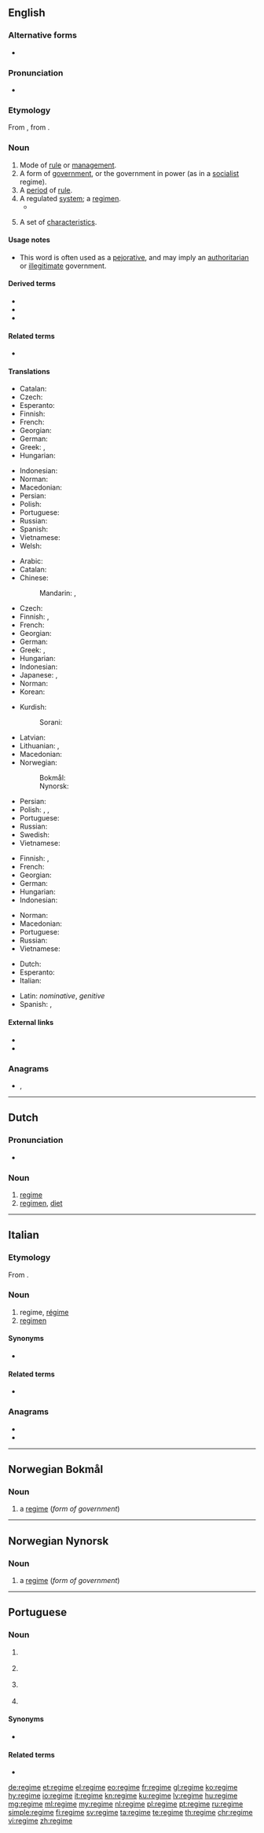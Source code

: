 {{also|Regime|régime}}
==English==
{{wikipedia}}

===Alternative forms===
* {{l|en|régime}}

===Pronunciation===
* {{IPA|/rəˈʒim/|/ˈreɪʒim/|lang=en}}

===Etymology===
From {{etyl|fr|en}} {{m|fr|régime}}, from {{etyl|la|en}} {{m|la|regimen||direction, government}}.

===Noun===
{{en-noun}}

# Mode of [[rule]] or [[management]].
# A form of [[government]], or the government in power (as in a [[socialist]] regime).
# A [[period]] of [[rule]].
# A regulated [[system]]; a [[regimen]].
#* {{quote-magazine|date=2013-06-07|author={{w|Joseph Stiglitz}}
|volume=188|issue=26|page=19|magazine={{w|The Guardian Weekly}}
|title=[http://www.guardian.co.uk/commentisfree/2013/may/27/globalisation-is-about-taxes-too Globalisation is about taxes too]
|passage=It is time the international community faced the reality: we have an unmanageable, unfair, distortionary global tax '''regime'''. It is a tax system that is pivotal in creating the increasing inequality that marks most advanced countries today&nbsp;[&hellip;].}}
# {{lb|en|hydrology}} A set of [[characteristics]].
#: {{ux|en|A typical annual water level '''regime''' would include a gradual summer drawdown beginning in early May.}}

====Usage notes====
* This word is often used as a [[pejorative]], and may imply an [[authoritarian]] or [[illegitimate]] government.

====Derived terms====
* {{l|en|exercise regime}}
* {{l|en|political regime}}
* {{l|en|regime change}}

====Related terms====
* {{l|en|regimen}}

====Translations====
{{trans-top|mode of rule or management}}
* Catalan: {{t|ca|règim|m}}
* Czech: {{t+|cs|režim|m}}
* Esperanto: {{t|eo|reĝimo}}
* Finnish: {{t|fi|hallintomuoto}}
* French: {{t+|fr|régime|m}}
* Georgian: {{t-needed|ka}}
* German: {{t+|de|Regime|n}}
* Greek: {{t+|el|σύστημα|n}}, {{t+|el|διοίκηση|f}}
* Hungarian: {{t+|hu|rezsim}}
{{trans-mid}}
* Indonesian: {{t+|id|rezim}}
* Norman: {{t|nrf|régînme|m}}
* Macedonian: {{t|mk|режим|m|tr=réžim|sc=Cyrl}}
* Persian: {{t+|fa|رژیم|tr=režim|sc=fa-Arab}}
* Polish: {{t+|pl|reżim|m-in}}
* Portuguese: {{t+|pt|regime|m}}
* Russian: {{t+|ru|режи́м|m}}
* Spanish: {{t+|es|régimen|m}}
* Vietnamese: {{t+|vi|chế độ}}
* Welsh: {{t+|cy|cyfundrefn|f}}
{{trans-bottom}}

{{trans-top|form of government}}
* Arabic: {{t+|ar|نِظَام|m}}
* Catalan: {{t|ca|règim|m}}
* Chinese:
*: Mandarin: {{t|cmn|政權|sc=Hani}}, {{t+|cmn|政权|tr=zhèngquán|sc=Hani}}
* Czech: {{t+|cs|režim|m}}
* Finnish: {{t|fi|hallintojärjestelmä}}, {{t+|fi|hallitusmuoto}}
* French: {{t+|fr|régime|m}}
* Georgian: {{t-needed|ka}}
* German: {{t+|de|Regime|n}}
* Greek: {{t+|el|καθεστώς|n}}, {{t+|el|πολίτευμα|n}}
* Hungarian: {{t+|hu|rezsim}}
* Indonesian: {{t+|id|rezim}}
* Japanese: {{t+|ja|政権|tr=せいけん, seiken}}, {{t+|ja|体制|tr=たいせい, taisei|sc=Jpan}}
* Norman: {{t|nrf|régînme|m}}
* Korean: {{t+|ko|정권|sc=Hang}}
{{trans-mid}}
* Kurdish:
*: Sorani: {{t|ku|ڕژێم}}
* Latvian: {{t+|lv|režīms|m}}
* Lithuanian: {{t|lt|režimas|m}}, {{t|lt|santvarka|f}}
* Macedonian: {{t|mk|режим|m|tr=réžim|sc=Cyrl}}
* Norwegian:
*: Bokmål: {{t|no|regime|n}}
*: Nynorsk: {{t|nn|regime|n}}
* Persian: {{t+|fa|رژیم|tr=režim|sc=fa-Arab}}
* Polish: {{t+|pl|reżim|m-in}}, {{t|pl|reżym|m-in}}, {{t+|pl|ustrój|m-in}}
* Portuguese: {{t+|pt|regime|m}}
* Russian: {{t+|ru|режи́м|m}}
* Swedish: {{t+|sv|regim|c}}
* Vietnamese: {{t+|vi|chế độ}}
{{trans-bottom}}

{{trans-top|period of rule}}
* Finnish: {{t|fi|hallintokausi}}, {{t+|fi|valtakausi}}
* French: {{t+|fr|régime|m}}
* Georgian: {{t-needed|ka}}
* German: {{t+|de|Regime|n}}
* Hungarian: {{t+|hu|rezsim}}
* Indonesian: {{t+|id|rezim}}
{{trans-mid}}
* Norman: {{t|nrf|régînme|m}}
* Macedonian: {{t|mk|режим|m|tr=réžim|sc=Cyrl}}
* Portuguese: {{t+|pt|regime|m}}
* Russian: {{t+|ru|режи́м|m}}
* Vietnamese: {{t+|vi|chế độ}}
{{trans-bottom}}

{{checktrans-top}}
* Dutch: {{t+check|nl|regime}}
* Esperanto: {{t-check|eo|reĝimo}}
* Italian: {{t+check|it|regime}}
{{trans-mid}}
* Latin: {{t-check|la|regimen}} ''nominative'', {{t-check|la|regiminis}} ''genitive''
* Spanish: {{t+check|es|régimen|m}}, {{t-check|es|regímenes|m-p}}
{{trans-bottom}}

====External links====
* {{R:Webster 1913}}
* {{R:Century 1911}}

===Anagrams===
* {{l|en|emigre}}, {{l|en|émigré}}

----

==Dutch==

===Pronunciation===
* {{audio|Nl-regime.ogg|Audio|lang=nl}}

===Noun===
{{nl-noun|n|-s|regimetje}}

# [[#English|regime]]
# [[regimen]], [[diet]]

----

==Italian==

===Etymology===
From {{etyl|la|it}} {{m|la|regimen}}.

===Noun===
{{it-noun|m}}

# regime, [[régime]]
# [[regimen]]

====Synonyms====
* {{l|it|dieta}}

====Related terms====
* {{l|it|regimare}}

===Anagrams===
* {{l|it|emergi}}
* {{l|it|emigre}}

----

==Norwegian Bokmål==

===Noun===
{{head|nb|noun|g=n|definite singular|regimet|indefinite plural|regimer|definite plural|[[regima]] / [[regimene]]}}

# a [[#English|regime]] (''form of government'')

----

==Norwegian Nynorsk==

===Noun===
{{head|nn|noun|g=n|definite singular|regimet|indefinite plural|regime|definite plural|regima}}

# a [[#English|regime]] (''form of government'')

----

==Portuguese==

===Noun===
{{pt-noun|m}}

# {{l|en|regime}} {{gloss|mode of rule or management}}
# {{l|en|regime}} {{gloss|form of government}}
# {{l|en|regime}} {{gloss|period of rule}}
# {{l|en|diet}} {{gloss|controlled regimen of food and drink}}

====Synonyms====
* {{sense|diet}} {{l|pt|dieta}}

====Related terms====
* {{l|pt|regimento}}

[[de:regime]]
[[et:regime]]
[[el:regime]]
[[eo:regime]]
[[fr:regime]]
[[gl:regime]]
[[ko:regime]]
[[hy:regime]]
[[io:regime]]
[[it:regime]]
[[kn:regime]]
[[ku:regime]]
[[lv:regime]]
[[hu:regime]]
[[mg:regime]]
[[ml:regime]]
[[my:regime]]
[[nl:regime]]
[[pl:regime]]
[[pt:regime]]
[[ru:regime]]
[[simple:regime]]
[[fi:regime]]
[[sv:regime]]
[[ta:regime]]
[[te:regime]]
[[th:regime]]
[[chr:regime]]
[[vi:regime]]
[[zh:regime]]